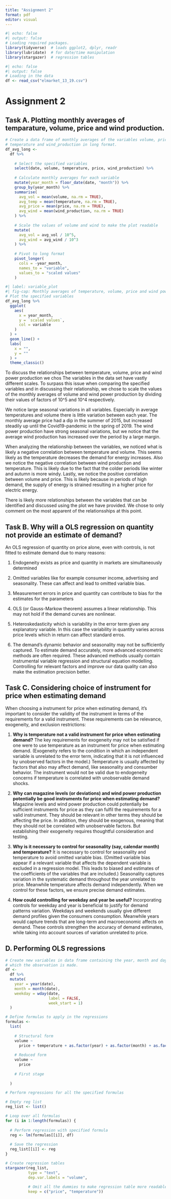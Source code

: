 ```yaml
---
title: "Assignment 2"
format: pdf
editor: visual
---
```


```r
#| echo: false
#| output: false
# Loading required packages.
library(tidyverse)  # loads ggplot2, dplyr, readr
library(lubridate)  # for date/time manipulation
library(stargazer)  # regression tables
```

```r
#| echo: false
#| output: false
# Loading in the data
df <- read_csv("elmarket_13_19.csv")
```

# Assignment 2

## Task A. Plotting monthly averages of temparature, volume, price and wind production.

```r
# Create a data frame of monthly averages of the variables volume, price, 
# temperature and wind_production in long format.
df_avg_long <- 
  df %>% 
    
    # Select the specified variables
    select(date, volume, temperature, price, wind_production) %>% 
    
    # Calculate monthly averages for each variable
    mutate(year_month = floor_date(date, "month")) %>% 
    group_by(year_month) %>% 
    summarise(
      avg_vol = mean(volume, na.rm = TRUE),
      avg_temp = mean(temperature, na.rm = TRUE),
      avg_price = mean(price, na.rm = TRUE),
      avg_wind = mean(wind_production, na.rm = TRUE)
    ) %>% 
    
    # Scale the values of volume and wind to make the plot readable
    mutate(
      avg_vol = avg_vol / 10^5, 
      avg_wind = avg_wind / 10^3
    ) %>% 
    
    # Pivot to long format
    pivot_longer(
      cols = -year_month,
      names_to = "variable",
      values_to = "scaled values"
    )
```

```r
#| label: variable_plot
#| fig-cap: Monthly averages of temperature, volume, price and wind power production. The values have been scaled to fit into a single plot. 
# Plot the specified variables
df_avg_long %>% 
  ggplot(
    aes(
      x = year_month,
      y = `scaled values`,
      col = variable
    )
  ) +
  geom_line() +
  labs(
    x = "",
    y = ""
  ) +
  theme_classic()
```

To discuss the relationships between temperature, volume, price and wind power production we chos The variables in the data set have vastly different scales. To surpass this issue when comparing the specified variables and in discussing their relationship, we chose to scale the values of the monthly averages of volume and wind power production by dividing their values of factors of 10\^5 and 10\^4 respectively.

We notice large seasonal variations in all variables. Especially in average temperatures and volume there is little variation between each year. The monthly average price had a dip in the summer of 2015, but increased steadily up until the Covid19-pandemic in the spring of 2019. The wind power production have strong seasonal variations, but we notice that the average wind production has increased over the period by a large margin.

When analyzing the relationship between the variables, we noticed what is likely a negative correlation between temperature and volume. This seems likely as the temperature decreases the demand for energy increases. Also we notice the negative correlation between wind production and temperature. This is likely due to the fact that the colder periods like winter and autumn is more windy. Lastly, we notice the positive correlation between volume and price. This is likely because in periods of high demand, the supply of energy is strained resulting in a higher price for electric energy.

There is likely more relationships between the variables that can be identified and discussed using the plot we have provided. We chose to only comment on the most apparent of the relationsships at this point.

## Task B. Why will a OLS regression on quantity not provide an estimate of demand?

An OLS regression of quantity on price alone, even with controls, is not fitted to estimate demand due to many reasons:

1.  Endogeneity exists as price and quantity in markets are simultaneously determined

2.  Omitted variables like for example consumer income, advertising and seasonality. These can affect and lead to omitted variable bias.

3.  Measurement errors in price and quantity can contribute to bias for the estimates for the parameters

4.  OLS (or Gauss-Markow theorem) assumes a linear relationship. This may not hold if the demand curves are nonlinear.

5.  Heteroskedasticity which is variability in the error term given any explanatory variable. In this case the variability in quantity varies across price levels which in return can affect standard erros.

6.  The demand's dynamic behavior and seasonality may not be sufficiently captured. To estimate demand accurately, more advanced econometric methods are often required. These advanced methods usually contain instrumental variable regression and structural equation modelling. Controlling for relevant factors and improve our data quality can also make the estimation precision better.

## Task C. Considering choice of instrument for price when estimating demand

When choosing a instrument for price when estimating demand, it's important to consider the validity of the instrument in terms of the requirements for a valid instrument. These requirements can be relevance, exogeneity, and exclusion restrictions:

1.  **Why is temperature not a valid instrument for price when estimating demand?** The key requirements for exogeneity may not be satisfied if one were to use temperature as an instrument for price when estimating demand. (Exogeneity refers to the condition in which an independent variable is unrelated to the error term, indicating that it is not influenced by unobserved factors in the model.) Temperature is usually affected by factors that also may affect demand, like seasonality and consumber behavior. The instrument would not be valid due to endogeneity concerns if temperature is correlated with unobservable demand shocks.

2.  **Why can magazine levels (or deviations) and wind power production potentially be good instruments for price when estimating demand?** Magazine levels and wind power production could potentially be sufficient instruments for price as they can fulfil the requirements for a valid instrument. They should be relevant in other terms they should be affecting the price. In addition, they should be exogenous, meaning that they should not be correlated with unobservable factors. But establishing their exogeneity requires thoughtful consideration and testing.

3.  **Why is it necessary to control for seasonality (say, calendar month) and temperature?** It is necessary to control for seasonality and temperature to avoid omitted variable bias. (Omitted variable bias appear if a relevant variable that affects the dependent variable is excluded in a regression model. This leads to biased and estimates of the coefficients of the variables that are included.) Seasonality captures variation in the systematic demand throughout the year unrelated to price. Meanwhile temperature affects demand independently. When we control for these factors, we ensure precise demand estimates.

4.  **How could controlling for weekday and year be useful?** Incorporating controls for weekday and year is beneficial to justify for demand patterns variation. Weekdays and weekends usually give different demand profiles given the consumers consumption. Meanwhile years would capture trends that are long-term and macroeconomic affects on demand. These controls strengthen the accuracy of demand estimates, while taking into account sources of variation unrelated to price.

## D. Performing OLS regressions

```r
# Create new variables in data frame containing the year, month and day in 
# which the observation is made.
df <- 
  df %>% 
  mutate(
    year = year(date),
    month = month(date),
    weekday = wday(date,
                   label = FALSE,
                   week_start = 1)
  )
```

```r
# Define formulas to apply in the regressions
formulas <- 
  list(
    
    # Structural form
    volume ~ 
      price + temperature + as.factor(year) + as.factor(month) + as.factor(weekday),
    
    # Reduced form 
    volume ~ 
      price
    
    # First stage
    
  )
```

```r
# Perform regressions for all the specified formulas

# Empty reg list
reg_list <- list()

# Loop over all formulas
for (i in 1:length(formulas)) {
  
  # Perform regression with specified formula
  reg <- lm(formulas[[i]], df)
  
  # Save the regression
  reg_list[[i]] <- reg
}
```

```r
# Create regression tables
stargazer(reg_list, 
          type = "text",
          dep.var.labels = "volume",
          
          # Omit all the dummies to make regression table more readable
          keep = c("price", "temperature"))
```
